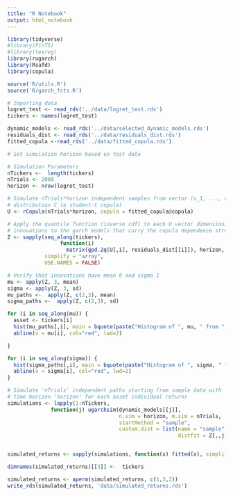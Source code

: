 ```yaml
---
title: "R Notebook"
output: html_notebook
---
```


```r
library(tidyverse)
#library(FinTS)
#library(texreg)
library(rugarch)
library(Rsafd)
library(copula)
```

```r
source('R/utils.R')
source('R/garch_fcts.R')
```

```r
# Importing data
logret_test <- read_rds('../data/logret_test.rds')
tickers <- names(logret_test)

dynamic_models <- read_rds('../data/selected_dynamic_models.rds')
residuals_dist <- read_rds('../data/residuals_dist.rds')
fitted_copula <-read_rds('../data/fitted_copula.rds')
```

```r
# Set simulation horizon based on test data

# Simulation Parameters
nTickers <-  length(tickers)
nTrials <- 2000
horizon <- nrow(logret_test)
```


```r
# Simulate nTrials*horizon independent samples from vector (u_1, ..., u_d) with
# distribution C (a student-t copula)
U <- rCopula(nTrials*horizon, copula = fitted_copula@copula)

# Apply the quantile function (inverse cdf) to each U vector dimension, simulating
# innovations to the garch models that carry the copula dependence structure
Z <- sapply(seq_along(tickers),
                 function(i)
                   matrix(gpd.2q(U[,i], residuals_dist[[i]]), horizon, nTrials),
            simplify = "array",
            USE.NAMES = FALSE)
```

```r
# Verify that innovations have mean 0 and sigma 1
mu <- apply(Z, 3, mean)
sigma <- apply(Z, 3, sd)
mu_paths <-  apply(Z, c(2,3), mean)
sigma_paths <-  apply(Z, c(2,3), sd)

for (i in seq_along(mu)) {
  asset <- tickers[i]
  hist(mu_paths[,i], main = bquote(paste("Histogram of ", mu, " from ", .(asset) , " innovations" )))
  abline(v = mu[i], col="red", lwd=2)

}

for (i in seq_along(sigma)) {
  hist(sigma_paths[,i], main = bquote(paste("Histogram of ", sigma, " from ", .(asset) , " innovations" )))
  abline(v = sigma[i], col="red", lwd=2)
}
```


```r
# Simulate 'nTrials' independent paths starting from sample data with
# time horizon 'horizon' for each asset individual returns
simulations <- lapply(1:nTickers,
              function(j) ugarchsim(dynamic_models[[j]],
                                    n.sim = horizon, m.sim = nTrials,
                                    startMethod = "sample",
                                    custom.dist = list(name = "sample",
                                                       distfit = Z[,,j])))


simulated_returns <- sapply(simulations, function(x) fitted(x), simplify = "array")

dimnames(simulated_returns)[[3]] <-  tickers

simulated_returns <- aperm(simulated_returns, c(1,3,2))
write_rds(simulated_returns, 'data/simulated_returns.rds')
```


